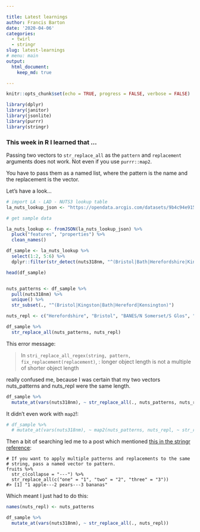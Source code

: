 ```yaml
---

title: Latest learnings
author: Francis Barton
date: '2020-04-06'
categories:
  - twirl
  - stringr
slug: latest-learnings
# menu: main
output:
  html_document:
    keep_md: true

---
```


```r
knitr::opts_chunk$set(echo = TRUE, progress = FALSE, verbose = FALSE)

library(dplyr)
library(janitor)
library(jsonlite)
library(purrr)
library(stringr)

```

### This week in R I learned that ...

Passing two vectors to `str_replace_all` as the `pattern` and `replacement` arguments does not work.
Not even if you use `purrr::map2`.

You have to pass them as a named list, where the pattern is the name and the replacement is the vector.

Let's have a look...

```r

# import LA - LAD - NUTS3 lookup table
la_nuts_lookup_json <- "https://opendata.arcgis.com/datasets/9b4c94e915c844adb11e15a4b1e1294d_0.geojson"

# get sample data

la_nuts_lookup <- fromJSON(la_nuts_lookup_json) %>% 
  pluck("features", "properties") %>% 
  clean_names()

df_sample <- la_nuts_lookup %>% 
  select(1:2, 5:6) %>% 
  dplyr::filter(str_detect(nuts318nm, "^(Bristol|Bath|Herefordshire|Kingston|Kensington|Glo|York)"))

head(df_sample)


nuts_patterns <- df_sample %>% 
  pull(nuts318nm) %>% 
  unique() %>% 
  str_subset(., "^(Bristol|Kingston|Bath|Hereford|Kensington)")

nuts_repl <- c("Herefordshire", "Bristol", "BANES/N Somerset/S Glos", "Kensington & Chelsea and H'smith & Fulham", "Kingston upon Hull")

```

```r

df_sample %>% 
  str_replace_all(nuts_patterns, nuts_repl)


```

This error message:

> In `stri_replace_all_regex(string, pattern, fix_replacement(replacement)`,  :
  longer object length is not a multiple of shorter object length
  
really confused me, because I was certain that my two vectors nuts_patterns and nuts_repl were the same length.

```r

df_sample %>% 
  mutate_at(vars(nuts318nm), ~ str_replace_all(., nuts_patterns, nuts_repl))

```

It didn't even work with `map2`!:

```r

# df_sample %>% 
  # mutate_at(vars(nuts318nm), ~ map2(nuts_patterns, nuts_repl, ~ str_replace_all(., .x, .y)))

```

Then a bit of searching led me to a post which mentioned [this in the stringr reference](https://stringr.tidyverse.org/reference/str_replace.html):


```
# If you want to apply multiple patterns and replacements to the same
# string, pass a named vector to pattern.
fruits %>%
  str_c(collapse = "---") %>%
  str_replace_all(c("one" = "1", "two" = "2", "three" = "3"))
#> [1] "1 apple---2 pears---3 bananas"
```

Which meant I just had to do this:

```r
names(nuts_repl) <- nuts_patterns

df_sample %>% 
  mutate_at(vars(nuts318nm), ~ str_replace_all(., nuts_repl))
```






